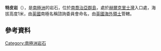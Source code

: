 {{coord|54|7|S|36|39|W|display=title}}

'''特皮岩'''（{{lang-en|Turpie Rock}}），是[[南極洲|南極洲]]的岩石，位於[[南喬治亞群島|南喬治亞群島]]，處於[[赫爾克里士灣|赫爾克里士灣]]入口處，海拔高度1米，由[[英國|英國]]南極名稱諮詢委員會命名，由[[英國海外領土|英國海外領土]]管轄。

==參考資料==
{{usgs-gazetteer}}

{{Antarctica-geo-stub}}
[[Category:南極洲岩石|Category:南極洲岩石]]